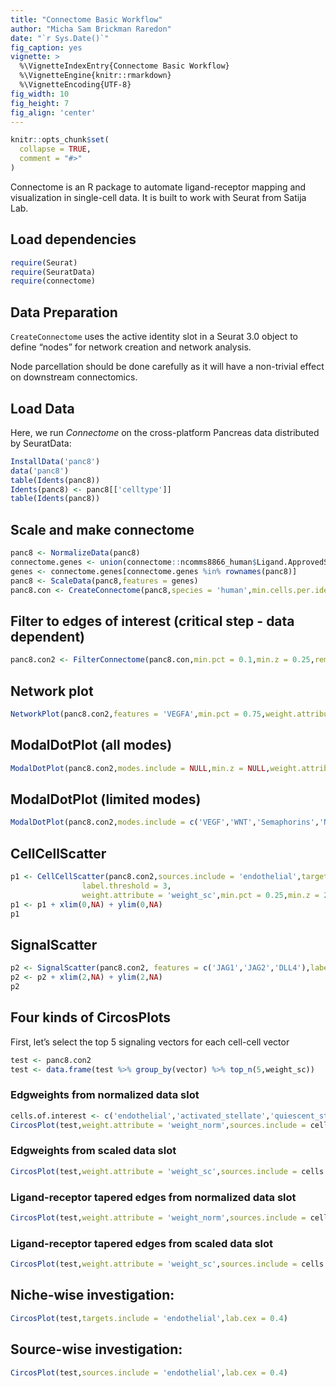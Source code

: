 ```yaml
---
title: "Connectome Basic Workflow"
author: "Micha Sam Brickman Raredon"
date: "`r Sys.Date()`"
fig_caption: yes
vignette: >
  %\VignetteIndexEntry{Connectome Basic Workflow}
  %\VignetteEngine{knitr::rmarkdown}
  %\VignetteEncoding{UTF-8}
fig_width: 10
fig_height: 7
fig_align: 'center'
---
```


```r
knitr::opts_chunk$set(
  collapse = TRUE,
  comment = "#>"
)
```

Connectome is an R package to automate ligand-receptor mapping and visualization in single-cell data.  It is built to work with Seurat from Satija Lab.

## Load dependencies
```r
require(Seurat)
require(SeuratData)
require(connectome)
```

## Data Preparation

`CreateConnectome` uses the active identity slot in a Seurat 3.0 object to define "nodes" for network creation and network analysis. 

Node parcellation should be done carefully as it will have a non-trivial effect on downstream connectomics. 

## Load Data
Here, we run *Connectome* on the cross-platform Pancreas data distributed by SeuratData:
```r
InstallData('panc8')
data('panc8')
table(Idents(panc8))
Idents(panc8) <- panc8[['celltype']]
table(Idents(panc8))
```

## Scale and make connectome
``` r
panc8 <- NormalizeData(panc8)
connectome.genes <- union(connectome::ncomms8866_human$Ligand.ApprovedSymbol,connectome::ncomms8866_human$Receptor.ApprovedSymbol)
genes <- connectome.genes[connectome.genes %in% rownames(panc8)]
panc8 <- ScaleData(panc8,features = genes)
panc8.con <- CreateConnectome(panc8,species = 'human',min.cells.per.ident = 75,p.values = F,calculate.DOR = F)
```

## Filter to edges of interest (critical step - data dependent)
``` r
panc8.con2 <- FilterConnectome(panc8.con,min.pct = 0.1,min.z = 0.25,remove.na = T)
```

## Network plot
``` r
NetworkPlot(panc8.con2,features = 'VEGFA',min.pct = 0.75,weight.attribute = 'weight_sc')
```

## ModalDotPlot (all modes)
``` r
ModalDotPlot(panc8.con2,modes.include = NULL,min.z = NULL,weight.attribute = 'weight_sc')
```

## ModalDotPlot (limited modes)
``` r
ModalDotPlot(panc8.con2,modes.include = c('VEGF','WNT','Semaphorins','NOTCH','FGF'),weight.attribute = 'weight_sc',min.z = 0)
```

## CellCellScatter
``` r
p1 <- CellCellScatter(panc8.con2,sources.include = 'endothelial',targets.include = 'activated_stellate',
                label.threshold = 3,
                weight.attribute = 'weight_sc',min.pct = 0.25,min.z = 2)
p1 <- p1 + xlim(0,NA) + ylim(0,NA)
p1
```

## SignalScatter
``` r
p2 <- SignalScatter(panc8.con2, features = c('JAG1','JAG2','DLL4'),label.threshold = 1,weight.attribute = 'weight_sc',min.z = 2)
p2 <- p2 + xlim(2,NA) + ylim(2,NA)
p2
```

## Four kinds of CircosPlots
First, let's select the top 5 signaling vectors for each cell-cell vector
``` r
test <- panc8.con2
test <- data.frame(test %>% group_by(vector) %>% top_n(5,weight_sc))
```

### Edgweights from **normalized** data slot
``` r
cells.of.interest <- c('endothelial','activated_stellate','quiescent_stellate','macrophage')
CircosPlot(test,weight.attribute = 'weight_norm',sources.include = cells.of.interest,targets.include = cells.of.interest,lab.cex = 0.4)
```

### Edgweights from **scaled** data slot
``` r
CircosPlot(test,weight.attribute = 'weight_sc',sources.include = cells.of.interest,targets.include = cells.of.interest,lab.cex = 0.4)
```

### Ligand-receptor tapered edges from **normalized** data slot
``` r
CircosPlot(test,weight.attribute = 'weight_norm',sources.include = cells.of.interest,targets.include = cells.of.interest,balanced.edges = F,lab.cex = 0.4)
```

### Ligand-receptor tapered edges from **scaled** data slot
``` r
CircosPlot(test,weight.attribute = 'weight_sc',sources.include = cells.of.interest,targets.include = cells.of.interest,balanced.edges = F,lab.cex = 0.4)
```

## Niche-wise investigation:
``` r
CircosPlot(test,targets.include = 'endothelial',lab.cex = 0.4)
```

## Source-wise investigation:
``` r
CircosPlot(test,sources.include = 'endothelial',lab.cex = 0.4)
```
